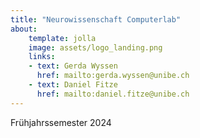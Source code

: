 ```yaml
---
title: "Neurowissenschaft Computerlab"
about:
    template: jolla
    image: assets/logo_landing.png
    links:
    - text: Gerda Wyssen
      href: mailto:gerda.wyssen@unibe.ch
    - text: Daniel Fitze
      href: mailto:daniel.fitze@unibe.ch
---
```


Frühjahrssemester 2024    

